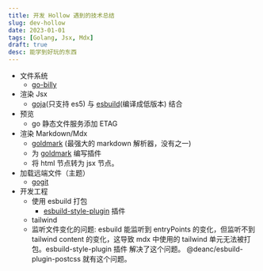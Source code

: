 ```yaml
---
title: 开发 Hollow 遇到的技术总结
slug: dev-hollow
date: 2023-01-01
tags: [Golang, Jsx, Mdx]
draft: true
desc: 能学到好玩的东西
---
```


- 文件系统
  - [go-billy](https://github.com/go-git/go-billy)
- 渲染 Jsx
  - [goja](https://github.com/dop251/goja)(只支持 es5) 与 [esbuild](https://github.com/evanw/esbuild)(编译成低版本) 结合
- 预览
  - go 静态文件服务添加 ETAG
- 渲染 Markdown/Mdx
  - [goldmark](https://github.com/yuin/goldmark) (最强大的 markdown 解析器，没有之一)
  - 为 [goldmark](https://github.com/yuin/goldmark) 编写插件
  - 将 html 节点转为 jsx 节点。
- 加载远端文件（主题）
  - [gogit](https://github.com/go-git/go-git)
- 开发工程
  - 使用 esbuild 打包
    - [esbuild-style-plugin](https://www.npmjs.com/package/esbuild-style-plugin) 插件
  - tailwind
  - 监听文件变化的问题: esbuild 能监听到 entryPoints 的变化，但监听不到 tailwind content 的变化，这导致 mdx 中使用的 tailwind 单元无法被打包。esbuild-style-plugin 插件 解决了这个问题。
  @deanc/esbuild-plugin-postcss 就有这个问题。

